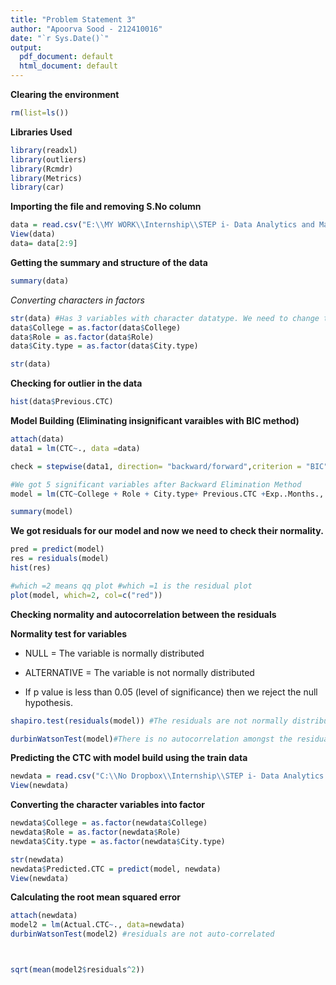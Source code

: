 ---
title: "Problem Statement 3"
author: "Apoorva Sood - 212410016"
date: "`r Sys.Date()`"
output:
  pdf_document: default
  html_document: default
---

**Clearing the environment**

```{r}
rm(list=ls())
```

**Libraries Used**

```{r, warning=FALSE}
library(readxl)
library(outliers)
library(Rcmdr)
library(Metrics)
library(car)

```

**Importing the file and removing S.No column**

```{r}
data = read.csv("E:\\MY WORK\\Internship\\STEP i- Data Analytics and Machine Learning\\TASK - II\\Problem Statement 3 (ML)\\Data_file.csv")
View(data)
data= data[2:9]
```

**Getting the summary and structure of the data**

```{r}
summary(data)

```

*Converting characters in factors*

```{r}
str(data) #Has 3 variables with character datatype. We need to change them into factor for the analysis
data$College = as.factor(data$College)
data$Role = as.factor(data$Role)
data$City.type = as.factor(data$City.type)
```

```{r}
str(data)
```

**Checking for outlier in the data**

```{r}

hist(data$Previous.CTC)

```

**Model Building (Eliminating insignificant varaibles with BIC method)**

```{r}
attach(data)
data1 = lm(CTC~., data =data)

check = stepwise(data1, direction= "backward/forward",criterion = "BIC")

#We got 5 significant variables after Backward Elimination Method
model = lm(CTC~College + Role + City.type+ Previous.CTC +Exp..Months., data= data)

summary(model)

```

**We got residuals for our model and now we need to check their normality.**

```{r}
pred = predict(model)
res = residuals(model)
hist(res)
```

```{r}
#which =2 means qq plot #which =1 is the residual plot
plot(model, which=2, col=c("red")) 
```

**Checking normality and autocorrelation between the residuals**

**Normality test for variables**

-   NULL = The variable is normally distributed

-   ALTERNATIVE = The variable is not normally distributed

-   If p value is less than 0.05 (level of significance) then we reject the null hypothesis.

```{r}
shapiro.test(residuals(model)) #The residuals are not normally distributed.

durbinWatsonTest(model)#There is no autocorrelation amongst the residuals
```


**Predicting the CTC with model build using the train data**
```{r}
newdata = read.csv("C:\\No Dropbox\\Internship\\STEP i- Data Analytics and Machine Learning\\TASK - II\\Problem Statement 3 (ML)\\Test_data_file.xlsx - Prediction.csv")
View(newdata)
```

**Converting the character variables into factor**
```{r}
newdata$College = as.factor(newdata$College)
newdata$Role = as.factor(newdata$Role)
newdata$City.type = as.factor(newdata$City.type)


```


```{r}
str(newdata)
newdata$Predicted.CTC = predict(model, newdata)
View(newdata)


```

**Calculating the root mean squared error**
```{r}
attach(newdata)
model2 = lm(Actual.CTC~., data=newdata)
durbinWatsonTest(model2) #residuals are not auto-correlated



sqrt(mean(model2$residuals^2))
  
```


